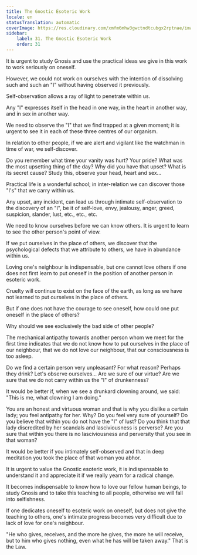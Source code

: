 ```yaml
---
title: The Gnostic Esoteric Work
locale: en
statusTranslation: automatic
coverImage: https://res.cloudinary.com/xmfm6mhw3gwctndtcubgx2rptnae/image/upload/v1740468922/small_cover_tratado_de_psicologia_revolucionaria_a4c0dca4e0.webp
sidebar:
    label: 31. The Gnostic Esoteric Work
    order: 31
---
```

It is urgent to study Gnosis and use the practical ideas we give in this work to work seriously on oneself.

However, we could not work on ourselves with the intention of dissolving such and such an "I" without having observed it previously.

Self-observation allows a ray of light to penetrate within us.

Any "I" expresses itself in the head in one way, in the heart in another way, and in sex in another way.

We need to observe the "I" that we find trapped at a given moment; it is urgent to see it in each of these three centres of our organism.

In relation to other people, if we are alert and vigilant like the watchman in time of war, we self-discover.

Do you remember what time your vanity was hurt? Your pride? What was the most upsetting thing of the day? Why did you have that upset? What is its secret cause? Study this, observe your head, heart and sex...

Practical life is a wonderful school; in inter-relation we can discover those "I's" that we carry within us.

Any upset, any incident, can lead us through intimate self-observation to the discovery of an "I", be it of self-love, envy, jealousy, anger, greed, suspicion, slander, lust, etc., etc., etc.

We need to know ourselves before we can know others. It is urgent to learn to see the other person's point of view.

If we put ourselves in the place of others, we discover that the psychological defects that we attribute to others, we have in abundance within us.

Loving one's neighbour is indispensable, but one cannot love others if one does not first learn to put oneself in the position of another person in esoteric work.

Cruelty will continue to exist on the face of the earth, as long as we have not learned to put ourselves in the place of others.

But if one does not have the courage to see oneself, how could one put oneself in the place of others?

Why should we see exclusively the bad side of other people?

The mechanical antipathy towards another person whom we meet for the first time indicates that we do not know how to put ourselves in the place of our neighbour, that we do not love our neighbour, that our consciousness is too asleep.

Do we find a certain person very unpleasant? For what reason? Perhaps they drink? Let's observe ourselves... Are we sure of our virtue? Are we sure that we do not carry within us the "I" of drunkenness?

It would be better if, when we see a drunkard clowning around, we said: "This is me, what clowning I am doing."

You are an honest and virtuous woman and that is why you dislike a certain lady; you feel antipathy for her. Why? Do you feel very sure of yourself? Do you believe that within you do not have the "I" of lust? Do you think that that lady discredited by her scandals and lasciviousness is perverse? Are you sure that within you there is no lasciviousness and perversity that you see in that woman?

It would be better if you intimately self-observed and that in deep meditation you took the place of that woman you abhor.

It is urgent to value the Gnostic esoteric work, it is indispensable to understand it and appreciate it if we really yearn for a radical change.

It becomes indispensable to know how to love our fellow human beings, to study Gnosis and to take this teaching to all people, otherwise we will fall into selfishness.

If one dedicates oneself to esoteric work on oneself, but does not give the teaching to others, one's intimate progress becomes very difficult due to lack of love for one's neighbour.

"He who gives, receives, and the more he gives, the more he will receive, but to him who gives nothing, even what he has will be taken away." That is the Law.

